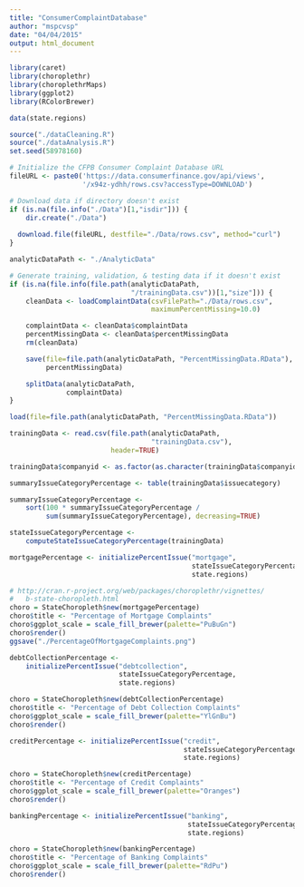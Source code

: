 ```yaml
---
title: "ConsumerComplaintDatabase"
author: "mspcvsp"
date: "04/04/2015"
output: html_document
---
```


```r
library(caret)
library(choroplethr)
library(choroplethrMaps)
library(ggplot2)
library(RColorBrewer)

data(state.regions)

source("./dataCleaning.R")
source("./dataAnalysis.R")
set.seed(58978160)

# Initialize the CFPB Consumer Complaint Database URL
fileURL <- paste0('https://data.consumerfinance.gov/api/views',
                  '/x94z-ydhh/rows.csv?accessType=DOWNLOAD')

# Download data if directory doesn't exist
if (is.na(file.info("./Data")[1,"isdir"])) {
    dir.create("./Data")
    
  download.file(fileURL, destfile="./Data/rows.csv", method="curl")
}  

analyticDataPath <- "./AnalyticData"

# Generate training, validation, & testing data if it doesn't exist
if (is.na(file.info(file.path(analyticDataPath,
                              "/trainingData.csv"))[1,"size"])) {
    cleanData <- loadComplaintData(csvFilePath="./Data/rows.csv",
                                   maximumPercentMissing=10.0)

    complaintData <- cleanData$complaintData
    percentMissingData <- cleanData$percentMissingData
    rm(cleanData)

    save(file=file.path(analyticDataPath, "PercentMissingData.RData"),
         percentMissingData)

    splitData(analyticDataPath,
              complaintData)
}

load(file=file.path(analyticDataPath, "PercentMissingData.RData"))

trainingData <- read.csv(file.path(analyticDataPath,
                                   "trainingData.csv"),
                         header=TRUE)

trainingData$companyid <- as.factor(as.character(trainingData$companyid))
```

```r
summaryIssueCategoryPercentage <- table(trainingData$issuecategory)

summaryIssueCategoryPercentage <-
    sort(100 * summaryIssueCategoryPercentage / 
         sum(summaryIssueCategoryPercentage), decreasing=TRUE)

stateIssueCategoryPercentage <-
    computeStateIssueCategoryPercentage(trainingData)

mortgagePercentage <- initializePercentIssue("mortgage",
                                             stateIssueCategoryPercentage,
                                             state.regions)

# http://cran.r-project.org/web/packages/choroplethr/vignettes/
#   b-state-choropleth.html
choro = StateChoropleth$new(mortgagePercentage)
choro$title <- "Percentage of Mortgage Complaints"
choro$ggplot_scale = scale_fill_brewer(palette="PuBuGn")
choro$render()
ggsave("./PercentageOfMortgageComplaints.png")
```

```r
debtCollectionPercentage <-
    initializePercentIssue("debtcollection",
                           stateIssueCategoryPercentage,
                           state.regions)

choro = StateChoropleth$new(debtCollectionPercentage)
choro$title <- "Percentage of Debt Collection Complaints"
choro$ggplot_scale = scale_fill_brewer(palette="YlGnBu")
choro$render()
```

```r
creditPercentage <- initializePercentIssue("credit",
                                           stateIssueCategoryPercentage,
                                           state.regions)

choro = StateChoropleth$new(creditPercentage)
choro$title <- "Percentage of Credit Complaints"
choro$ggplot_scale = scale_fill_brewer(palette="Oranges")
choro$render()
```

```r
bankingPercentage <- initializePercentIssue("banking",
                                            stateIssueCategoryPercentage,
                                            state.regions)

choro = StateChoropleth$new(bankingPercentage)
choro$title <- "Percentage of Banking Complaints"
choro$ggplot_scale = scale_fill_brewer(palette="RdPu")
choro$render()
```
